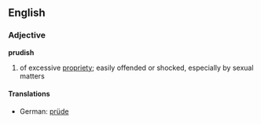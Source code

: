 ==English==
===Adjective===
'''prudish'''
# of excessive [[propriety]]; easily offended or shocked, especially by sexual matters
====Translations====
*German: [[prüde]]